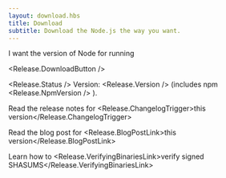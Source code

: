 ```yaml
---
layout: download.hbs
title: Download
subtitle: Download the Node.js the way you want.
---
```


<section>
I want the <Release.VersionDropdown /> version of Node for <Release.OperatingSystemDropdown /> running <Release.BitnessDropdown />

<Release.DownloadButton />
</section>

<Release.Status /> Version: <Release.Version /> (includes
npm <Release.NpmVersion />
).

Read the release notes for <Release.ChangelogTrigger>this version</Release.ChangelogTrigger>

Read the blog post for <Release.BlogPostLink>this version</Release.BlogPostLink>

Learn how to <Release.VerifyingBinariesLink>verify signed SHASUMS</Release.VerifyingBinariesLink>
